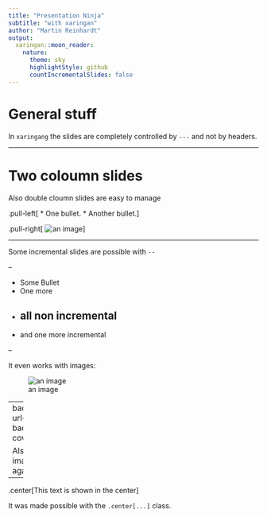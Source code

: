 ```yaml
---
title: "Presentation Ninja"
subtitle: "with xaringan"
author: "Martin Reinhardt"
output:
  xaringan::moon_reader:
    nature:
      theme: sky
      highlightStyle: github
      countIncrementalSlides: false
---
```


# General stuff

In `xaringang` the slides are completely controlled by `---` and not by headers.

---

# Two coloumn slides

Also double cloumn slides are easy to manage

.pull-left[
* One bullet.
* Another bullet.
]

.pull-right[
![an image](logo.png)
]

---

Some incremental slides are possible with `--`

--

* Some Bullet
* One more
* all non incremental
--

* and one more incremental

--

It even works with images:

![an image](logo.png)

---
background-image: url(./Background.jpeg)
background-size: cover

Also background images are possible again

---

.center[This text is shown in the center]

It was made possible with the `.center[...]` class.